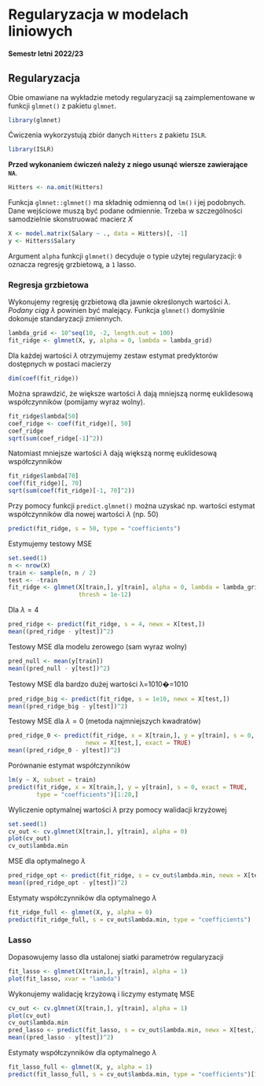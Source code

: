 
# **Regularyzacja w modelach liniowych**

#### **Semestr letni 2022/23**

## **Regularyzacja**

Obie omawiane na wykładzie metody regularyzacji są zaimplementowane w funkcji `glmnet()` z pakietu `glmnet`. 

```r
library(glmnet)
```

Ćwiczenia wykorzystują zbiór danych `Hitters` z pakietu `ISLR`.

```r
library(ISLR)
```

**Przed wykonaniem ćwiczeń należy z niego usunąć wiersze zawierające `NA`**.

```r
Hitters <- na.omit(Hitters)
```

Funkcja `glmnet::glmnet()` ma składnię odmienną od `lm()` i jej podobnych. Dane wejściowe muszą być podane odmiennie. Trzeba w szczególności samodzielnie skonstruować macierz $X$

```r
X <- model.matrix(Salary ~ ., data = Hitters)[, -1]
y <- Hitters$Salary
```

Argument `alpha` funkcji `glmnet()` decyduje o typie użytej regularyzacji: `0` oznacza regresję grzbietową, a `1` lasso.

### **Regresja grzbietowa**

Wykonujemy regresję grzbietową dla jawnie określonych wartości $\lambda$. *Podany ciąg* $\lambda$ powinien być malejący. Funkcja `glmnet()` domyślnie dokonuje standaryzacji zmiennych.

```r
lambda_grid <- 10^seq(10, -2, length.out = 100)
fit_ridge <- glmnet(X, y, alpha = 0, lambda = lambda_grid)
```

Dla każdej wartości $\lambda$ otrzymujemy zestaw estymat predyktorów dostępnych w postaci macierzy

```r
dim(coef(fit_ridge))
```

Można sprawdzić, że większe wartości $\lambda$ dają mniejszą normę euklidesową współczynników (pomijamy wyraz wolny).

```r
fit_ridge$lambda[50]
coef_ridge <- coef(fit_ridge)[, 50]
coef_ridge
sqrt(sum(coef_ridge[-1]^2))
```

Natomiast mniejsze wartości $\lambda$ dają większą normę euklidesową współczynników

```r
fit_ridge$lambda[70]
coef(fit_ridge)[, 70]
sqrt(sum(coef(fit_ridge)[-1, 70]^2))
```

Przy pomocy funkcji `predict.glmnet()` można uzyskać np. wartości estymat współczynników dla nowej wartości $\lambda$ (np. 50)

```r
predict(fit_ridge, s = 50, type = "coefficients")
```

Estymujemy testowy MSE

```r
set.seed(1)
n <- nrow(X)
train <- sample(n, n / 2)
test <- -train
fit_ridge <- glmnet(X[train,], y[train], alpha = 0, lambda = lambda_grid,
                    thresh = 1e-12)
```

Dla $\lambda = 4$

```r
pred_ridge <- predict(fit_ridge, s = 4, newx = X[test,])
mean((pred_ridge - y[test])^2)
```

Testowy MSE dla modelu zerowego (sam wyraz wolny)

```r
pred_null <- mean(y[train])
mean((pred_null - y[test])^2)
```

Testowy MSE dla bardzo dużej wartości λ=1010�=1010

```r
pred_ridge_big <- predict(fit_ridge, s = 1e10, newx = X[test,])
mean((pred_ridge_big - y[test])^2)
```

Testowy MSE dla $\lambda = 0$ (metoda najmniejszych kwadratów)

```r
pred_ridge_0 <- predict(fit_ridge, x = X[train,], y = y[train], s = 0, 
                      newx = X[test,], exact = TRUE)
mean((pred_ridge_0 - y[test])^2)
```

Porównanie estymat współczynników

```r
lm(y ~ X, subset = train)
predict(fit_ridge, x = X[train,], y = y[train], s = 0, exact = TRUE, 
        type = "coefficients")[1:20,]
```

Wyliczenie optymalnej wartości $\lambda$ przy pomocy walidacji krzyżowej

```r
set.seed(1)
cv_out <- cv.glmnet(X[train,], y[train], alpha = 0)
plot(cv_out)
cv_out$lambda.min
```

MSE dla optymalnego $\lambda$

```r
pred_ridge_opt <- predict(fit_ridge, s = cv_out$lambda.min, newx = X[test,])
mean((pred_ridge_opt - y[test])^2)
```

Estymaty współczynników dla optymalnego $\lambda$

```r
fit_ridge_full <- glmnet(X, y, alpha = 0)
predict(fit_ridge_full, s = cv_out$lambda.min, type = "coefficients")
```

### **Lasso**

Dopasowujemy lasso dla ustalonej siatki parametrów regularyzacji

```r
fit_lasso <- glmnet(X[train,], y[train], alpha = 1)
plot(fit_lasso, xvar = "lambda")
```

Wykonujemy walidację krzyżową i liczymy estymatę MSE

```r
cv_out <- cv.glmnet(X[train,], y[train], alpha = 1)
plot(cv_out)
cv_out$lambda.min
pred_lasso <- predict(fit_lasso, s = cv_out$lambda.min, newx = X[test,])
mean((pred_lasso - y[test])^2)
```


Estymaty współczynników dla optymalnego $\lambda$

```r
fit_lasso_full <- glmnet(X, y, alpha = 1)
predict(fit_lasso_full, s = cv_out$lambda.min, type = "coefficients")[1:20,]
```

